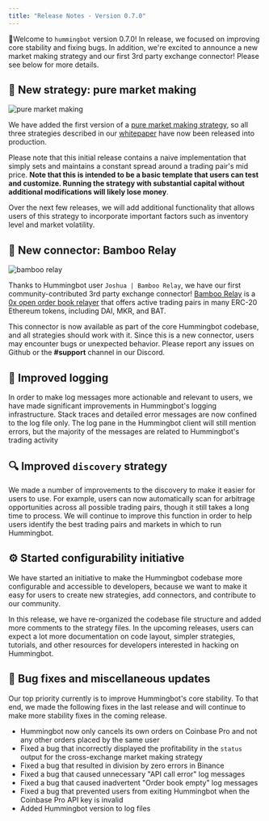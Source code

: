 ```yaml
---
title: "Release Notes - Version 0.7.0"
---
```


🚀Welcome to `hummingbot` version 0.7.0! In release, we focused on improving core stability and fixing bugs. In addition, we're excited to announce a new market making strategy and our first 3rd party exchange connector! Please see below for more details.

## 🤖 New strategy: pure market making

![pure market making](/assets/img/pure_mm.png)

We have added the first version of a [pure market making strategy](/strategies/pure-market-making/), so all three strategies described in our [whitepaper](https://hummingbot.io/hummingbot.pdf) have now been released into production.

Please note that this initial release contains a naive implementation that simply sets and maintains a constant spread around a trading pair's mid price. **Note that this is intended to be a basic template that users can test and customize. Running the strategy with substantial capital without additional modifications will likely lose money**.

Over the next few releases, we will add additional functionality that allows users of this strategy to incorporate important factors such as inventory level and market volatility.

## 🔗 New connector: Bamboo Relay

![bamboo relay](/assets/img/bamboo_relay.png)

Thanks to Hummingbot user `Joshua | Bamboo Relay`, we have our first community-contributed 3rd party exchange connector! [Bamboo Relay](https://bamboorelay.com/) is a [0x open order book relayer](/connectors/0x) that offers active trading pairs in many ERC-20 Ethereum tokens, including DAI, MKR, and BAT.

This connector is now available as part of the core Hummingbot codebase, and all strategies should work with it. Since this is a new connector, users may encounter bugs or unexpected behavior. Please report any issues on Github or the **#support** channel in our Discord.

## 📜 Improved logging

In order to make log messages more actionable and relevant to users, we have made significant improvements in Hummingbot's logging infrastructure. Stack traces and detailed error messages are now confined to the log file only. The log pane in the Hummingbot client will still mention errors, but the majority of the messages are related to Hummingbot's trading activity

## 🔍 Improved `discovery` strategy

We made a number of improvements to the discovery to make it easier for users to use. For example, users can now automatically scan for arbitrage opportunities across all possible trading pairs, though it still takes a long time to process. We will continue to improve this function in order to help users identify the best trading pairs and markets in which to run Hummingbot.

## ⚙️ Started configurability initiative

We have started an initiative to make the Hummingbot codebase more configurable and accessible to developers, because we want to make it easy for users to create new strategies, add connectors, and contribute to our community.

In this release, we have re-organized the codebase file structure and added more comments to the strategy files. In the upcoming releases, users can expect a lot more documentation on code layout, simpler strategies, tutorials, and other resources for developers interested in hacking on Hummingbot.

## 🐞 Bug fixes and miscellaneous updates

Our top priority currently is to improve Hummingbot's core stability. To that end, we made the following fixes in the last release and will continue to make more stability fixes in the coming release.

- Hummingbot now only cancels its own orders on Coinbase Pro and not any other orders placed by the same user
- Fixed a bug that incorrectly displayed the profitability in the `status` output for the cross-exchange market making strategy
- Fixed a bug that resulted in division by zero errors in Binance
- Fixed a bug that caused unnecessary "API call error" log messages
- Fixed a bug that caused inadvertent "Order book empty" log messages
- Fixed a bug that prevented users from exiting Hummingbot when the Coinbase Pro API key is invalid
- Added Hummingbot version to log files
